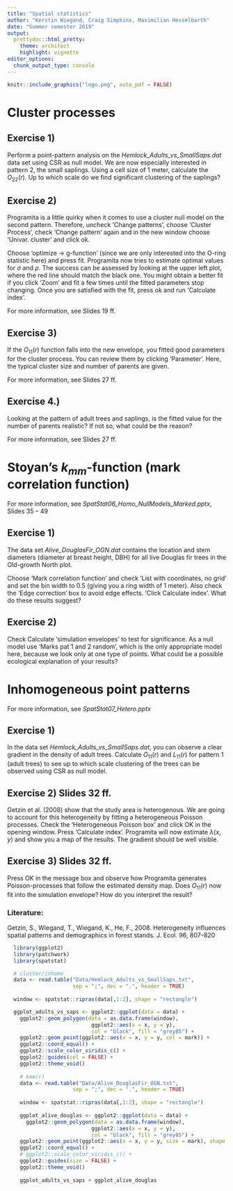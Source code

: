 ```yaml
---
title: "Spatial statistics"
author: "Kerstin Wiegand, Craig Simpkins, Maximilian Hesselbarth"
date: "Summer semester 2019"
output:
  prettydoc::html_pretty:
    theme: architect
    highlight: vignette
editor_options: 
  chunk_output_type: console
---
```


```r
knitr::include_graphics("logo.png", auto_pdf = FALSE)
```

# Cluster processes

## Exercise 1)
Perform a point-pattern analysis on the _Hemlock_Adults_vs_SmallSaps.dat_ data set using CSR as null model. We are now especially interested in pattern 2, the small saplings. Using a cell size of 1 meter, calculate the $O_{22}(r)$. Up to which scale do we find significant clustering of the saplings?

## Exercise 2)
Programita is a little quirky when it comes to use a cluster null model on the second pattern. Therefore, uncheck 'Change patterns', choose 'Cluster Process', check 'Change pattern' again and in the new window choose 'Univar. cluster' and click ok.

Choose 'optimize -> g-function' (since we are only interested into the O-ring statistic here) and press fit. Programita now tries to estimate optimal values for $\sigma$ and $\rho$. The success can be assessed by looking at the upper left plot, where the red line should match the black one. You might obtain a better fit if you click 'Zoom' and fit a few times until the fitted parameters stop changing. Once you are satisfied with the fit, press ok and run 'Calculate index'.

For more information, see  Slides 19 ff.

## Exercise 3)
If the $O_{11}(r)$ function falls into the new envelope, you fitted good parameters for the cluster process. You can review them by clicking 'Parameter'. Here, the typical cluster size and number of parents are given.

For more information, see  Slides 27 ff.

## Exercise 4.)
Looking at the pattern of adult trees and saplings, is the fitted value for the number of parents realistic? If not so, what could be the reason?

For more information, see  Slides 27 ff.

# Stoyan's $k_{mm}$-function (mark correlation function)

For more information, see _SpatStat06_Homo_NullModels_Marked.pptx_, Slides 35 – 49

## Exercise 1)
The data set _Alive_DouglasFir_OGN.dat_ contains the location and stem diameters (diameter at breast height, DBH) for all live Douglas fir trees in the Old-growth North plot.

Choose 'Mark correlation function' and check 'List with coordinates, no grid' and set the bin width to 0.5 (giving you a ring width of 1 meter). Also check the 'Edge correction' box to avoid edge effects. 'Click Calculate index'. What do these results suggest?

## Exercise 2)
Check Calculate 'simulation envelopes' to test for significance. As a null model use 'Marks pat 1 and 2 random', which is the only appropriate model here, because we look only at one type of points. What could be a possible ecological explanation of your results?

# Inhomogeneous point patterns 

For more information, see _SpatStat07_Hetero.pptx_

## Exercise 1) 
In the data set _Hemlock_Adults_vs_SmallSaps.dat_, you can observe a clear gradient in the density of adult trees. Calculate $O_{11}(r)$ and $L_{11}(r)$ for pattern 1 (adult trees) to see up to which scale clustering of the trees can be observed using CSR as null model.

## Exercise 2) Slides 32 ff.
Getzin et al. (2008) show that the study area is heterogenous. We are going to account for this heterogeneity by fitting a heterogeneous Poisson processes. Check the 'Heterogeneous Poisson box' and click OK in the opening window. Press 'Calculate index'. Programita will now estimate $\lambda(x,y)$ and show you a map of the results. The gradient should be well visible.

## Exercise 3) Slides 32 ff.
Press OK in the message box and observe how Programita generates Poisson-processes that follow the estimated density map. Does $O_{11}(r)$ now fit into the simulation envelope? How do you interpret the result?

### Literature:

Getzin, S., Wiegand, T., Wiegand, K., He, F., 2008. Heterogeneity influences spatial patterns and demographics in forest stands. J. Ecol. 96, 807–820

```r
  library(ggplot2)
  library(patchwork)
  library(spatstat)

  # cluster/inhomo
  data <- read.table("Data/Hemlock_Adults_vs_SmallSaps.txt", 
                     sep = ";", dec = ".", header = TRUE)
  
  window <- spatstat::ripras(data[,1:2], shape = "rectangle")

  ggplot_adults_vs_saps <- ggplot2::ggplot(data = data) +
    ggplot2::geom_polygon(data = as.data.frame(window),
                           ggplot2::aes(x = x, y = y),
                           col = "black", fill = "grey85") +
    ggplot2::geom_point(ggplot2::aes(x = x, y = y, col = mark)) + 
    ggplot2::coord_equal() + 
    ggplot2::scale_color_viridis_c() + 
    ggplot2::guides(col = FALSE) + 
    ggplot2::theme_void()
  
    # kmm(r)
    data <- read.table("Data/Alive_DouglasFir_OGN.txt", 
                     sep = ";", dec = ".", header = TRUE)
    
    window <- spatstat::ripras(data[,1:2], shape = "rectangle")
    
    ggplot_alive_douglas <- ggplot2::ggplot(data = data) +
      ggplot2::geom_polygon(data = as.data.frame(window),
                           ggplot2::aes(x = x, y = y),
                           col = "black", fill = "grey85") +
    ggplot2::geom_point(ggplot2::aes(x = x, y = y, size = mark), shape = 1) + 
    ggplot2::coord_equal() + 
    # ggplot2::scale_color_viridis_c() + 
    ggplot2::guides(size = FALSE) + 
    ggplot2::theme_void()
    
    ggplot_adults_vs_saps + ggplot_alive_douglas
```


